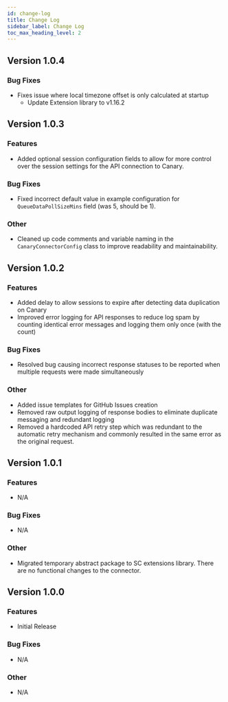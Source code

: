 ```yaml
---
id: change-log
title: Change Log
sidebar_label: Change Log
toc_max_heading_level: 2
---
```


## Version 1.0.4
### Bug Fixes
- Fixes issue where local timezone offset is only calculated at startup
  - Update Extension library to v1.16.2
  
## Version 1.0.3
### Features
- Added optional session configuration fields to allow for more control over the session settings
  for the API connection to Canary.
### Bug Fixes
- Fixed incorrect default value in example configuration for `QueueDataPollSizeMins` field (was 5,
  should be 1).
### Other
- Cleaned up code comments and variable naming in the `CanaryConnectorConfig` class to improve
  readability and maintainability.

## Version 1.0.2
### Features
- Added delay to allow sessions to expire after detecting data duplication on Canary
- Improved error logging for API responses to reduce log spam by counting identical error messages
  and logging them only once (with the count)
### Bug Fixes
- Resolved bug causing incorrect response statuses to be reported when multiple requests were made
  simultaneously
### Other
- Added issue templates for GitHub Issues creation
- Removed raw output logging of response bodies to eliminate duplicate messaging and redundant
  logging
- Removed a hardcoded API retry step which was redundant to the automatic retry mechanism and
  commonly resulted in the same error as the original request.

## Version 1.0.1
### Features
- N/A
### Bug Fixes
- N/A
### Other
- Migrated temporary abstract package to SC extensions library. There are no functional changes to
  the connector.

## Version 1.0.0
### Features
- Initial Release
### Bug Fixes
- N/A
### Other
- N/A